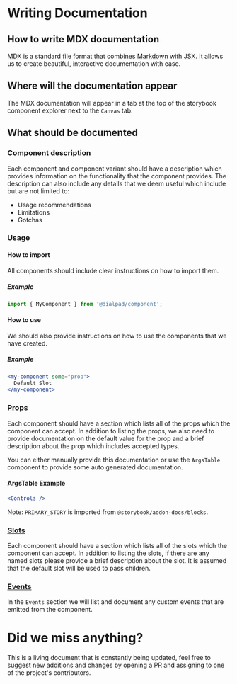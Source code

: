 
<Meta title="Docs/Storybook/Writing Documentation" />

# Writing Documentation

## How to write MDX documentation

[MDX]((https://storybook.js.org/docs/vue/api/mdx)) is a standard file format that combines
[Markdown](https://guides.github.com/features/mastering-markdown/) with [JSX](https://facebook.github.io/jsx/). It
allows us to create beautiful, interactive documentation with ease.

## Where will the documentation appear

The MDX documentation will appear in a tab at the top of the storybook component explorer next to the `Canvas` tab.

## What should be documented

### Component description

Each component and component variant should have a description which provides information on the functionality that the
component provides. The description can also include any details that we deem useful which include but are not limited
to:

* Usage recommendations
* Limitations
* Gotchas

### Usage

#### How to import

All components should include clear instructions on how to import them.

##### Example

```js
import { MyComponent } from '@dialpad/component';
```

#### How to use

We should also provide instructions on how to use the components that we have created.

##### Example

```jsx
<my-component some="prop">
  Default Slot
</my-component>
```

### [Props](https://v3.vuejs.org/guide/component-props.html)

Each component should have a section which lists all of the props which the component can accept. In addition to listing
the props, we also need to provide documentation on the default value for the prop and a brief description about the
prop which includes accepted types.

You can either manually provide this documentation or use the `ArgsTable` component to provide some auto generated
documentation.

#### ArgsTable Example

```jsx
<Controls />
```

Note: `PRIMARY_STORY` is imported from `@storybook/addon-docs/blocks`.

### [Slots](https://v3.vuejs.org/guide/component-slots.html)

Each component should have a section which lists all of the slots which the component can accept. In addition to
listing the slots, if there are any named slots please provide a brief description about the slot. It is assumed that
the default slot will be used to pass children.

### [Events](https://v3.vuejs.org/guide/component-custom-events.html)

In the `Events` section we will list and document any custom events that are emitted from the component.

# Did we miss anything?

This is a living document that is constantly being updated, feel free to suggest new additions and changes by opening
a PR and assigning to one of the project's contributors.
